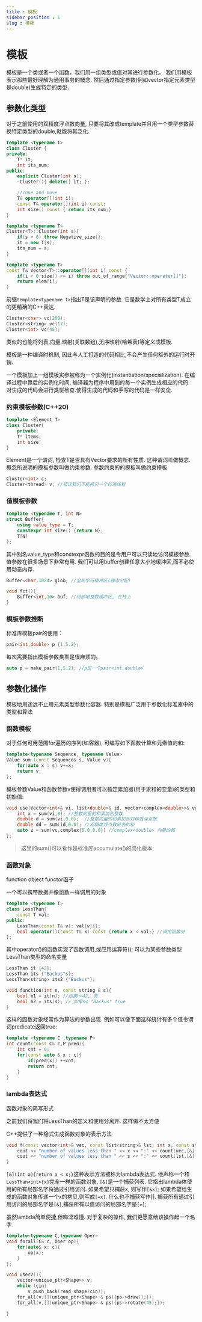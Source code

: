 ```yaml
---
title : 模板
sidebar_position : 1
slug : 模板
---
```


# 模板

模板是一个类或者一个函数，我们用一组类型或值对其进行参数化。 我们用模板表示那些最好理解为通用事务的概念. 然后通过指定参数(例如vector指定元素类型是double)生成特定的类型.

## 参数化类型

对于之前使用的双精度浮点数向量, 只要将其改成template并且用一个类型参数替换特定类型的double,就能将其泛化.

```cpp
template <typename T>
class Cluster {
private:
    T* it;
    int its_num;
public:
    explicit Cluster(int s);
    ~Cluster(){ delete[] it; };

    //cope and move
    T& operator[](int i);
    const T& operator[](int i) const;
    int size() const { return its_num;}
}

template <typename T>
Cluster<T>::Cluster(int s){
    if(s < 0) throw Negative_size{};
    it = new T[s];
    its_num = s;
}

template <typename T>
const T& Vector<T>::operator[](int i) const {
    if(i < 0 size() <= i) throw out_of_range{"Vector::operator[]"};
    return elem[i];
}
```

前缀`template<typename T>`指出T是该声明的参数. 它是数学上对所有类型T成立的更精确的C++表达.

```cpp
Cluster<char> vc(200);
Cluster<string> vc(17);
Cluster<int> vc(45);
```

类似的也能将列表,向量,映射(关联数组),无序映射(哈希表)等定义成模板.

模板是一种编译时机制, 因此与人工打造的代码相比,不会产生任何额外的运行时开销.

一个模板加上一组模板实参被称为一个实例化(instantiation/specialization). 在编译过程中靠后的实例化时间, 编译器为程序中用到的每一个实例生成相应的代码. 对生成的代码会进行类型检查.使得生成的代码和手写的代码是一样安全.

### 约束模板参数(C++20)

```cpp
template <Element T>
class Cluster{
    private:
    T* items;
    int size;
}
```

Element是一个谓词, 检查T是否具有Vector要求的所有性质. 这种谓词叫做概念. 概念所说明的模板参数叫做约束参数. 参数约束的的模板叫做约束模板

```cpp
Cluster<int> c;
Cluster<thread> v; //错误我们不能拷贝一个标准线程
```

### 值模板参数

```cpp
template <typename T, int N>
struct Buffer{
    using value_type = T;
    constexpr int size() {return N};
    T[N]
};
```

其中别名value_type和constexpr函数的目的是令用户可以只读地访问模板参数.
值参数在很多场景下非常有用. 我们可以用buffer创建任意大小地缓冲区,而不必使用动态内存.

```cpp
Buffer<char,1024> glob; //全局字符缓冲区(静态分配)

void fct(){
    Buffer<int,10> buf; //局部地整数缓冲区, 在栈上
}
```

### 模板参数推断

标准库模板pair的使用：

```cpp
pair<int,double> p {1,5.2};
```

每次需要指出模板参数类型是很麻烦的。

```cpp
auto p = make_pair(1,5.2); //p是一个pair<int,double>
```

## 参数化操作

模板地用途远不止用元素类型参数化容器. 特别是模板广泛用于参数化标准库中的类型和算法

### 函数模板

对于任何可用范围for遍历的序列(如容器), 可编写如下函数计算和元素值的和:

```cpp
template<typename Sequence, typename Value>
Value sum (const Sequence& s, Value v){
    for(auto x : s) v+=x;
    return v;
};
```

模板参数Value和函数参数v使得调用者可以指定累加器(用于求和的变量)的类型和初始值:

```cpp
void use(Vector<int>& vi, list<double>& id, vector<complex<double>>& vc){
    int x = sum(vi,0); //整数向量的和累加到整数
    double d = sum(vi,0.0);  //整数向量的和累加到双精度浮点数
    double dd = sum(id,0.0); //双精度浮点数链表的和
    auto z = sum(vc,complex{0.0,0.0}) //complex<double> 向量的和
};
```

> 这里的sum()可以看作是标准库accumulate()的简化版本;

### 函数对象


<Tag>function object</Tag>
<Tag>functor函子</Tag>

一个可以携带数据并像函数一样调用的对象

```cpp
template <typename T>
class LessThan{
    const T val;
public:
    LessThan(const T& v): val{v}{};
    bool operator()(const T& x) const {return x < val;} //调用函数符
};
```

其中operator()的函数实现了函数调用,或应用运算符();
可以为某些参数类型LessThan类型的命名变量

```cpp
LessThan it {42};
LessThan its {"Backus"s};
LessThan<string> its2 {"Backus"};

void function(int n, const string & s){
    bool b1 = it(n); //如果n<42, 真
    bool b2 = its(s); // 如果s< "Backus" true
}
```

这样的函数对象经常作为算法的参数出现. 例如可以像下面这样统计有多个值令谓词predicate返回true:

```cpp
template <typename C ,typename P>
int count(const C& c,P pred){
    int cnt = 0;
    for(const auto & x : c){
        if(pred(x)) ++cnt;
        return cnt;
    }
}
```

### lambda表达式

函数对象的简写形式

之前我们将我们将LessThan的定义和使用分离开. 这样做不太方便

C++提供了一种隐式生成函数对象的表示方法

```cpp
void f(const vector<int>& vec, const list<string>& lst, int x, const string & s){
    cout << "number of values less than " << x << ":" << count(vec,[&](int a){return a < x;}) << endl;
    cout << "number of values less than " << s << ":" << count(lst,[&](const string & a){return a < s;}) << endl;
}
```

`[&](int a){return a < x;}`这种表示方法被称为lambda表达式. 他声称一个和`LessThan<int>{x}`完全一样的函数对象.
`[&]`是一个捕获列表. 它指出lambda体使用的所有局部名字将通过引用访问. 如果希望只捕获x, 则写作`[&x]`; 如果希望给生成的函数对象传递一个x的拷贝,则写成`[=x]`. 什么也不捕获写作[]. 捕获所有通过引用访问的局部名字是`[&]`,捕获所有以值访问的局部名字是`[=]`;

虽然lambda简单便捷,但晦涩难懂. 对于复杂的操作, 我们更愿意给该操作起一个名字.

```cpp
template<typename C,typename Oper>
void forall(C& c, Oper op){
    for(auto& x: c){
        op(x);
    }
};

void user2(){
    vector<unique_ptr<Shape>> v;
    while (cin)
        v.push_back(read_shape(cin));
    for_all(v,[](unique_ptr<Shape> & ps){ps->draw();});
    for_all(v,[](unique_ptr<Shape> & ps){ps->rotate(45);});

}
```
